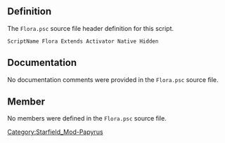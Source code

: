 {{Script_Object_Summary
| title = Flora
| name = [[SFM:Script-Flora|Flora]]
| extends = [[SFM:Script-Activator|Activator]] → [[SFM:Script-Form|Form]] → [[SFM:Script-ScriptObject|ScriptObject]]
| flags = Native, Hidden
}}


== Definition ==
The <code>Flora.psc</code> source file header definition for this script.

<source lang="papyrus">
ScriptName Flora Extends Activator Native Hidden
</source>


== Documentation ==
No documentation comments were provided in the <code>Flora.psc</code> source file.


== Member ==
No members were defined in the <code>Flora.psc</code> source file.


[[Category:Starfield_Mod-Papyrus]]
